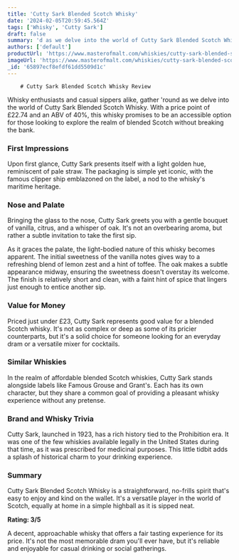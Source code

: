 ```yaml
---
title: 'Cutty Sark Blended Scotch Whisky'
date: '2024-02-05T20:59:45.564Z'
tags: ['Whisky', 'Cutty Sark']
draft: false
summary: 'd as we delve into the world of Cutty Sark Blended Scotch Whisky. With a price point of £22.74 and an ABV of 40%, this whisky prom...'
authors: ['default']
productUrl: 'https://www.masterofmalt.com/whiskies/cutty-sark-blended-scotch-whisky/'
imageUrl: 'https://www.masterofmalt.com/whiskies/cutty-sark-blended-scotch-whisky.jpg'
_id: '65897ecf8efdf61dd5509d1c'
---
```


        # Cutty Sark Blended Scotch Whisky Review

Whisky enthusiasts and casual sippers alike, gather 'round as we delve into the world of Cutty Sark Blended Scotch Whisky. With a price point of £22.74 and an ABV of 40%, this whisky promises to be an accessible option for those looking to explore the realm of blended Scotch without breaking the bank.

### First Impressions

Upon first glance, Cutty Sark presents itself with a light golden hue, reminiscent of pale straw. The packaging is simple yet iconic, with the famous clipper ship emblazoned on the label, a nod to the whisky's maritime heritage.

### Nose and Palate

Bringing the glass to the nose, Cutty Sark greets you with a gentle bouquet of vanilla, citrus, and a whisper of oak. It's not an overbearing aroma, but rather a subtle invitation to take the first sip.

As it graces the palate, the light-bodied nature of this whisky becomes apparent. The initial sweetness of the vanilla notes gives way to a refreshing blend of lemon zest and a hint of toffee. The oak makes a subtle appearance midway, ensuring the sweetness doesn't overstay its welcome. The finish is relatively short and clean, with a faint hint of spice that lingers just enough to entice another sip.

### Value for Money

Priced just under £23, Cutty Sark represents good value for a blended Scotch whisky. It's not as complex or deep as some of its pricier counterparts, but it's a solid choice for someone looking for an everyday dram or a versatile mixer for cocktails.

### Similar Whiskies

In the realm of affordable blended Scotch whiskies, Cutty Sark stands alongside labels like Famous Grouse and Grant's. Each has its own character, but they share a common goal of providing a pleasant whisky experience without any pretense.

### Brand and Whisky Trivia

Cutty Sark, launched in 1923, has a rich history tied to the Prohibition era. It was one of the few whiskies available legally in the United States during that time, as it was prescribed for medicinal purposes. This little tidbit adds a splash of historical charm to your drinking experience.

### Summary

Cutty Sark Blended Scotch Whisky is a straightforward, no-frills spirit that's easy to enjoy and kind on the wallet. It's a versatile player in the world of Scotch, equally at home in a simple highball as it is sipped neat.

**Rating: 3/5**

A decent, approachable whisky that offers a fair tasting experience for its price. It's not the most memorable dram you'll ever have, but it's reliable and enjoyable for casual drinking or social gatherings.
